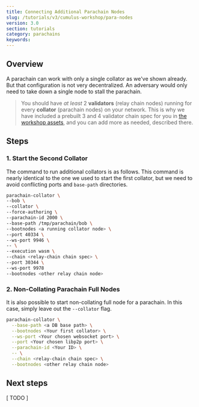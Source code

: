 ```yaml
---
title: Connecting Additional Parachain Nodes
slug: /tutorials/v3/cumulus-workshop/para-nodes
version: 3.0 
section: tutorials
category: parachains
keywords:
---
```


## Overview 

A parachain can work with only a single collator as we've shown already. But that configuration is
not very decentralized. An adversary would only need to take down a single node to stall the
parachain.

> You should have _at least_ 2 **validators** (relay chain nodes) running for every **collator**
> (parachain nodes) on your network. This is why we have included a prebuilt 3 and 4 validator
> chain spec for you in [the workshop assets](https://github.com/substrate-developer-hub/cumulus-workshop/tree/latest/shared/chainspecs), and you
> can add more as needed, described there.

## Steps
### 1. Start the Second Collator

The command to run additional collators is as follows. This command is nearly identical to the one
we used to start the first collator, but we need to avoid conflicting ports and `base-path` directories.

```bash
parachain-collator \
--bob \
--collator \
--force-authoring \
--parachain-id 2000 \
--base-path /tmp/parachain/bob \
--bootnodes <a running collator node> \
--port 40334 \
--ws-port 9946 \
-- \
--execution wasm \
--chain <relay-chain chain spec> \
--port 30344 \
--ws-port 9978
--bootnodes <other relay chain node>
```

### 2. Non-Collating Parachain Full Nodes

It is also possible to start non-collating full node for a parachain. In this case, simply
leave out the `--collator` flag.

```bash
parachain-collator \
  --base-path <a DB base path> \
  --bootnodes <Your first collator> \
  --ws-port <Your chosen websocket port> \
  --port <Your chosen libp2p port> \
  --parachain-id <Your ID> \
  -- \
  --chain <relay-chain chain spec> \
  --bootnodes <other relay chain node>
```
## Next steps

[ TODO ]